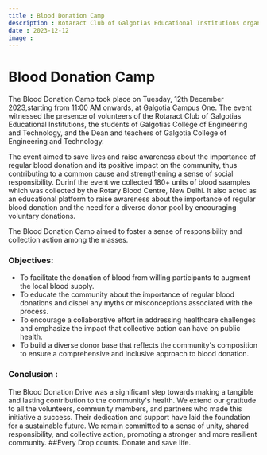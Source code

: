```yaml
---
title : Blood Donation Camp
description : Rotaract Club of Galgotias Educational Institutions organized a Blood Donation Camp. The camp aimed to contribute to the well-being of the community by organizing a platform where individuals can voluntarily donate blood and address the ongoing need for a stable and sufficient blood supply in medical facilities.
date : 2023-12-12
image : 
---
```


# Blood Donation Camp

The Blood Donation Camp took place on Tuesday, 12th December 2023,starting from 11:00 AM onwards, at Galgotia Campus One. The event witnessed the presence of volunteers of the Rotaract Club of Galgotias Educational Institutions, the students of Galgotias College of Engineering and Technology, and the Dean and teachers of Galgotia College of Engineering and Technology.

The event aimed to save lives and raise awareness about the importance of regular blood donation and its positive impact on the community, thus contributing to a common cause and strengthening a sense of social responsibility. Durinf the event we collected 180+ units of blood saamples which was collected by the Rotary Blood Centre, New Delhi. It also acted as an educational platform to raise awareness about the importance of regular blood donation and the need for a diverse donor pool by encouraging voluntary donations.

The Blood Donation Camp aimed to foster a sense of responsibility and collection action among the masses.

### Objectives:
- To facilitate the donation of blood from willing participants to augment the local blood supply.
- To educate the community about the importance of regular blood donations and dispel any myths or misconceptions associated with the process.
- To encourage a collaborative effort in addressing healthcare challenges and emphasize the impact that collective action can have on public health.
- To build a diverse donor base that reflects the community's composition to ensure a comprehensive and inclusive approach to blood donation.

### Conclusion :
The Blood Donation Drive was a significant step towards making a tangible and lasting contribution to the community's health. We extend our gratitude to all the volunteers, community members, and partners who made this initiative a success. Their dedication and support have laid the foundation for a sustainable future. We remain committed to a sense of unity, shared responsibility, and collective action, promoting a stronger and more resilient community.
##Every Drop counts. Donate and save life.
